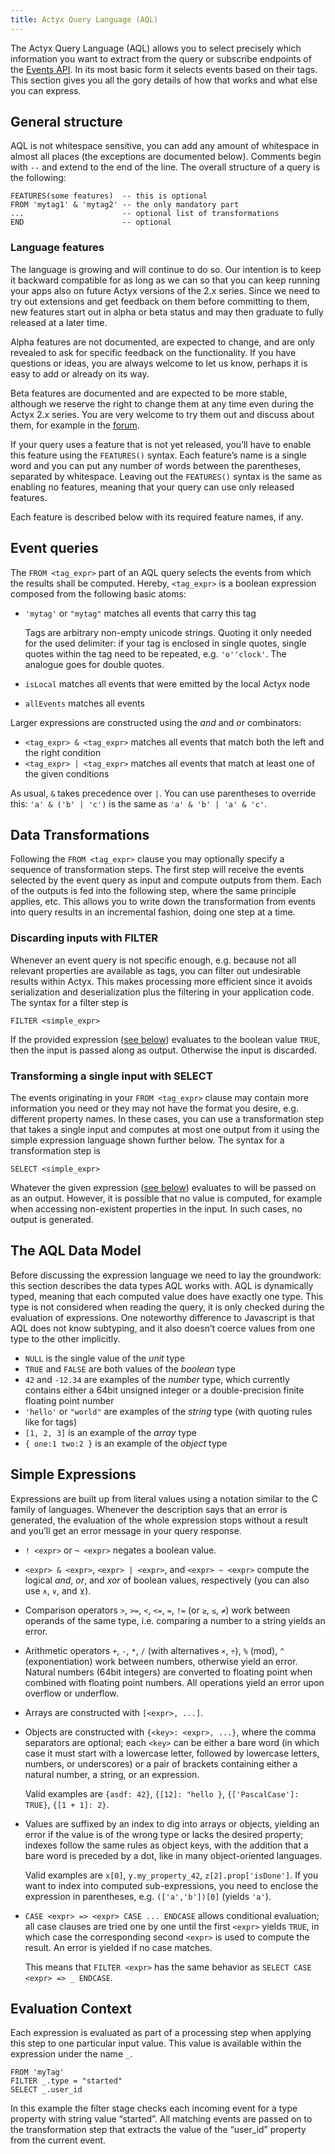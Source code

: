 ```yaml
---
title: Actyx Query Language (AQL)
---
```


The Actyx Query Language (AQL) allows you to select precisely which information you want to extract from the query or subscribe endpoints of the [Events API](./events-api).
In its most basic form it selects events based on their tags.
This section gives you all the gory details of how that works and what else you can express.

## General structure

AQL is not whitespace sensitive, you can add any amount of whitespace in almost all places (the exceptions are documented below).
Comments begin with `--` and extend to the end of the line.
The overall structure of a query is the following:

```text
FEATURES(some features)  -- this is optional
FROM 'mytag1' & 'mytag2' -- the only mandatory part
...                      -- optional list of transformations
END                      -- optional
```

### Language features

The language is growing and will continue to do so.
Our intention is to keep it backward compatible for as long as we can so that you can keep running your apps also on future Actyx versions of the 2.x series.
Since we need to try out extensions and get feedback on them before committing to them, new features start out in alpha or beta status and may then graduate to fully released at a later time.

Alpha features are not documented, are expected to change, and are only revealed to ask for specific feedback on the functionality.
If you have questions or ideas, you are always welcome to let us know, perhaps it is easy to add or already on its way.

Beta features are documented and are expected to be more stable, although we reserve the right to change them at any time even during the Actyx 2.x series.
You are very welcome to try them out and discuss about them, for example in the [forum](https://community.actyx.com/).

If your query uses a feature that is not yet released, you’ll have to enable this feature using the `FEATURES()` syntax.
Each feature’s name is a single word and you can put any number of words between the parentheses, separated by whitespace.
Leaving out the `FEATURES()` syntax is the same as enabling no features, meaning that your query can use only released features.

Each feature is described below with its required feature names, if any.

## Event queries

The `FROM <tag_expr>` part of an AQL query selects the events from which the results shall be computed.
Hereby, `<tag_expr>` is a boolean expression composed from the following basic atoms:

- `'mytag'` or `"mytag"` matches all events that carry this tag

  Tags are arbitrary non-empty unicode strings.
  Quoting it only needed for the used delimiter: if your tag is enclosed in single quotes, single quotes within the tag need to be repeated, e.g. `'o''clock'`.
  The analogue goes for double quotes.

- `isLocal` matches all events that were emitted by the local Actyx node

- `allEvents` matches all events

Larger expressions are constructed using the _and_ and _or_ combinators:

- `<tag_expr> & <tag_expr>` matches all events that match both the left and the right condition
- `<tag_expr> | <tag_expr>` matches all events that match at least one of the given conditions

As usual, `&` takes precedence over `|`. You can use parentheses to override this: `'a' & ('b' | 'c')` is the same as `'a' & 'b' | 'a' & 'c'`.

## Data Transformations

Following the `FROM <tag_expr>` clause you may optionally specify a sequence of transformation steps.
The first step will receive the events selected by the event query as input and compute outputs from them.
Each of the outputs is fed into the following step, where the same principle applies, etc.
This allows you to write down the transformation from events into query results in an incremental fashion, doing one step at a time.

### Discarding inputs with FILTER

Whenever an event query is not specific enough, e.g. because not all relevant properties are available as tags, you can filter out undesirable results within Actyx.
This makes processing more efficient since it avoids serialization and deserialization plus the filtering in your application code.
The syntax for a filter step is

```text
FILTER <simple_expr>
```

If the provided expression ([see below](#simple-expressions)) evaluates to the boolean value `TRUE`, then the input is passed along as output.
Otherwise the input is discarded.

### Transforming a single input with SELECT

The events originating in your `FROM <tag_expr>` clause may contain more information you need or they may not have the format you desire, e.g. different property names.
In these cases, you can use a transformation step that takes a single input and computes at most one output from it using the simple expression language shown further below.
The syntax for a transformation step is

```text
SELECT <simple_expr>
```

Whatever the given expression ([see below](#simple-expressions)) evaluates to will be passed on as an output.
However, it is possible that no value is computed, for example when accessing non-existent properties in the input.
In such cases, no output is generated.

## The AQL Data Model

Before discussing the expression language we need to lay the groundwork: this section describes the data types AQL works with.
AQL is dynamically typed, meaning that each computed value does have exactly one type.
This type is not considered when reading the query, it is only checked during the evaluation of expressions.
One noteworthy difference to Javascript is that AQL does not know subtyping, and it also doesn’t coerce values from one type to the other implicitly.

- `NULL` is the single value of the _unit_ type
- `TRUE` and `FALSE` are both values of the _boolean_ type
- `42` and `-12.34` are examples of the _number_ type, which currently contains either a 64bit unsigned integer or a double-precision finite floating point number
- `'hello'` or `"world"` are examples of the _string_ type (with quoting rules like for tags)
- `[1, 2, 3]` is an example of the _array_ type
- `{ one:1 two:2 }` is an example of the _object_ type

## Simple Expressions

Expressions are built up from literal values using a notation similar to the C family of languages.
Whenever the description says that an error is generated, the evaluation of the whole expression stops without a result and you’ll get an error message in your query response.

- `! <expr>` or `¬ <expr>` negates a boolean value.
- `<expr> & <expr>`, `<expr> | <expr>`, and `<expr> ~ <expr>` compute the logical _and_, _or_,  and _xor_ of boolean values, respectively (you can also use `∧`, `∨`, and `⊻`).
- Comparison operators `>`, `>=`, `<`, `<=`, `=`, `!=` (or `≥`, `≤`, `≠`) work between operands of the same type, i.e. comparing a number to a string yields an error.
- Arithmetic operators `+`, `-`, `*`, `/` (with alternatives `×`, `÷`), `%` (mod), `^` (exponentiation) work between numbers, otherwise yield an error.
  Natural numbers (64bit integers) are converted to floating point when combined with floating point numbers.
  All operations yield an error upon overflow or underflow.

- Arrays are constructed with `[<expr>, ...]`.
- Objects are constructed with `{<key>: <expr>, ...}`, where the comma separators are optional;
  each `<key>` can be either a bare word (in which case it must start with a lowercase letter, followed by lowercase letters, numbers, or underscores)
  or a pair of brackets containing either a natural number, a string, or an expression.

  Valid examples are
  `{asdf: 42}`,
  `{[12]: "hello }`,
  `{['PascalCase']: TRUE}`,
  `{[1 + 1]: 2}`.

- Values are suffixed by an index to dig into arrays or objects, yielding an error if the value is of the wrong type or lacks the desired property;
  indexes follow the same rules as object keys, with the addition that a bare word is preceded by a dot, like in many object-oriented languages.

  Valid examples are `x[0]`, `y.my_property_42`, `z[2].prop['isDone']`.
  If you want to index into computed sub-expressions, you need to enclose the expression in parentheses, e.g. `(['a','b'])[0]` (yields `'a'`).

- `CASE <expr> => <expr> CASE ... ENDCASE` allows conditional evaluation;
  all case clauses are tried one by one until the first `<expr>` yields `TRUE`, in which case the corresponding second `<expr>` is used to compute the result.
  An error is yielded if no case matches.

  This means that `FILTER <expr>` has the same behavior as `SELECT CASE <expr> => _ ENDCASE`.

## Evaluation Context

Each expression is evaluated as part of a processing step when applying this step to one particular input value.
This value is available within the expression under the name `_`.

```text
FROM 'myTag'
FILTER _.type = "started"
SELECT _.user_id
```

In this example the filter stage checks each incoming event for a type property with string value “started”.
All matching events are passed on to the transformation step that extracts the value of the “user_id” property from the current event.
